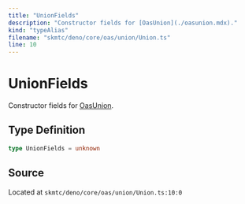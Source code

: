 ```yaml
---
title: "UnionFields"
description: "Constructor fields for [OasUnion](./oasunion.mdx)."
kind: "typeAlias"
filename: "skmtc/deno/core/oas/union/Union.ts"
line: 10
---
```


# UnionFields

Constructor fields for [OasUnion](./oasunion.mdx).

## Type Definition

```typescript
type UnionFields = unknown
```

## Source

Located at `skmtc/deno/core/oas/union/Union.ts:10:0`
